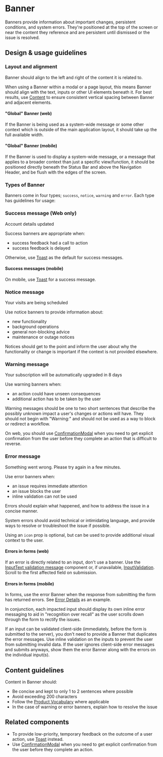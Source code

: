 
# Banner

<Meta title="Components/Status and Feedback/Banner" />

Banners provide information about important changes, persistent conditions, and
system errors. They're positioned at the top of the screen or near the content
they reference and are persistent until dismissed or the issue is resolved.

## Design & usage guidelines

### Layout and alignment

Banner should align to the left and right of the content it is related to.

When using a Banner within a modal or a page layout, this means Banner should
align with the text, inputs or other UI elements beneath it. For best results,
use [Content](/components/Content) to ensure consistent vertical spacing between
Banner and adjacent elements.

#### "Global" Banner (web)

If the Banner is being used as a system-wide message or some other context which
is outside of the main application layout, it should take up the full available
width.

#### "Global" Banner (mobile)

If the Banner is used to display a system-wide message, or a message that
applies to a broader context than just a specific view/function, it should be
positioned directly beneath the Status Bar and above the Navigation Header, and
be flush with the edges of the screen.

### Types of Banner

Banners come in four types; `success`, `notice`, `warning` and `error`. Each
type has guidelines for usage:

### Success message (Web only)

<Canvas>
  <Banner type="success">Account details updated</Banner>
</Canvas>

Success banners are appropriate when:

<ul>
  <li>success feedback had a call to action</li>
  <li>success feedback is delayed</li>
</ul>

Otherwise, use [Toast](/components/Toast) as the default for success messages.

#### Success messages (mobile)

On mobile, use [Toast](/components/Toast) for a success message.

### Notice message

<Canvas>
  <Banner type="notice">Your visits are being scheduled</Banner>
</Canvas>

Use notice banners to provide information about:

<ul>
  <li>new functionality</li>
  <li>background operations</li>
  <li>general non-blocking advice</li>
  <li>maintenance or outage notices</li>
</ul>

Notices should get to the point and inform the user about why the functionality
or change is important if the context is not provided elsewhere.

### Warning message

<Canvas>
  <Banner type="warning">
    Your subscription will be automatically upgraded in 8 days
  </Banner>
</Canvas>

Use warning banners when:

<ul>
  <li>an action could have unseen consequences</li>
  <li>additional action has to be taken by the user</li>
</ul>

Warning messages should be one to two short sentences that describe the possibly
unknown impact a user's changes or actions will have. They should not begin with
"Warning:" and should not be used as a way to block or redirect a workflow.

On web, you should use [ConfirmationModal](/components/ConfirmationModal) when
you need to get explicit confirmation from the user before they complete an
action that is difficult to reverse.

### Error message

<Canvas>
  <Banner type="error" icon="alert">
    Something went wrong. Please try again in a few minutes.
  </Banner>
</Canvas>

Use error banners when:

<ul>
  <li>an issue requires immediate attention</li>
  <li>an issue blocks the user</li>
  <li>inline validation can not be used</li>
</ul>

Errors should explain what happened, and how to address the issue in a concise
manner.

System errors should avoid technical or intimidating language, and provide ways
to resolve or troubleshoot the issue if possible.

Using an `icon` prop is optional, but can be used to provide additional visual
context to the user.

#### Errors in forms (web)

If an error is directly related to an input, don't use a banner. Use the
[InputText validation message](../?path=/docs/components-forms-and-inputs-inputtext--docs#validation-message)
component or, if unavailable, [InputValidation](/components/InputValidation).
Scroll to the first affected field on submission.

#### Errors in forms (mobile)

In forms, use the error Banner when the response from submitting the form has
returned errors. See
[Error Details](../?path=/story/components-status-and-feedback-banner-mobile--error-details)
as an example.

In conjunction, each impacted input should display its own inline error
messaging to aid in "recognition over recall" as the user scrolls down through
the form to rectify the issues.

If an input can be validated client-side (immediately, before the form is
submitted to the server), you don't need to provide a Banner that duplicates the
error messages. Use inline validation on the inputs to prevent the user from
submitting invalid data. If the user ignores client-side error messages and
submits anyways, show them the error Banner along with the errors on the
individual input(s).

## Content guidelines

Content in Banner should:

- Be concise and kept to only 1 to 2 sentences where possible
- Avoid exceeding 200 characters
- Follow the [Product Vocabulary](/content/product-vocabulary) where applicable
- In the case of warning or error banners, explain how to resolve the issue

## Related components

- To provide low-priority, temporary feedback on the outcome of a user action,
  use [Toast](/components/Toast) instead.
- Use [ConfirmationModal](/components/ConfirmationModal) when you need to get
  explicit confirmation from the user before they complete an action.
